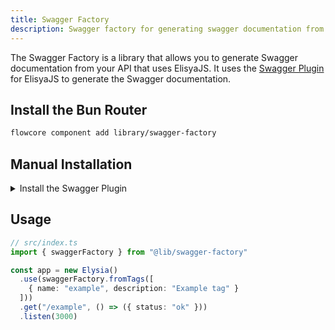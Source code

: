 ```yaml
---
title: Swagger Factory
description: Swagger factory for generating swagger documentation from your API that uses ElisyaJS
---
```


The Swagger Factory is a library that allows you to generate Swagger documentation from your API that uses ElisyaJS. It uses the [Swagger Plugin](https://elysiajs.com/plugins/swagger.html) for ElisyaJS to generate the Swagger documentation.

## Install the Bun Router

```bash
flowcore component add library/swagger-factory
```

## Manual Installation

<details>
  <summary>Install the Swagger Plugin</summary>

You can install the Swagger Plugin by running the following command:

```bash
bun add @elysiajs/swagger
```

add the Swagger Factory to your projects lib folder

```typescript
// lib/swagger-factory.ts
import swagger, { type ElysiaSwaggerConfig } from "@elysiajs/swagger"
import pgk from "@root/package.json"

export type SwaggerTags = {
  name: string
  description: string
}

export const defaultSwaggerTags: SwaggerTags[] = [
  { name: "health", description: "Get the health of the API. Verifying if it is up and running" },
]

/**
* Converts a string from kebab case to title case.
*
* This function takes a string in kebab case (e.g., "hello-world") and converts it to title case (e.g., "Hello World").
*
* @param kebabCaseString - The string in kebab case to be converted.
* @returns The converted string in title case.
*
* @example
* convertKebabCaseToTitle("hello-world") // Returns: "Hello World"
*/
function convertKebabCaseToTitleCase(kebabCaseString: string): string {
  return kebabCaseString.replace(/-/g, " ").replace(/\b\w/g, (char) => char.toUpperCase())
}

const swaggerFactory = {
  /**
  * This method is used to generate Swagger documentation from the provided tags.
  * It merges the default tags with the provided tags and creates a Swagger object.
  *
  * @param fromTags - The custom tags to be added to the Swagger documentation.
  * @param config - The configuration object for the Swagger documentation.
  * @returns The Swagger documentation object.
  */
  fromTags: (fromTags: SwaggerTags[], config: ElysiaSwaggerConfig = {}) => {
    return swagger({
      documentation: {
        components: {
          securitySchemes: {
            bearerAuth: {
              type: "http",
              scheme: "bearer",
              bearerFormat: "JWT",
            },
            oauth2: {
              type: "oauth2",
              clientId: "flowcoreweb",
              flows: {
                authorizationCode: {
                  authorizationUrl: "https://auth.flowcore.io/realms/flowcore/protocol/openid-connect/auth",
                  tokenUrl: "https://auth.flowcore.io/realms/flowcore/protocol/openid-connect/token",
                  redirectUri: "http://localhost:3000/auth/callback",
                  scopes: {
                    openid: "OpenID Connect",
                    profile: "Profile",
                    email: "Email",
                    flowcore_user: "Flowcore User",
                  },
                  selectedScopes: ["openid", "profile", "email", "flowcore_user"],
                },
              },
            },
            // biome-ignore lint/suspicious/noExplicitAny: <explanation>
          } as any,
        },
        tags: [...defaultSwaggerTags, ...fromTags],
        info: {
          title: convertKebabCaseToTitleCase(pgk.name),
          description: pgk.description,
          version: pgk.version,
        },
      },
      ...config,
    })
  },
}
export { swaggerFactory }
```

</details>

## Usage

```typescript
// src/index.ts
import { swaggerFactory } from "@lib/swagger-factory"

const app = new Elysia()
  .use(swaggerFactory.fromTags([
    { name: "example", description: "Example tag" }
  ]))
  .get("/example", () => ({ status: "ok" }))
  .listen(3000)
```